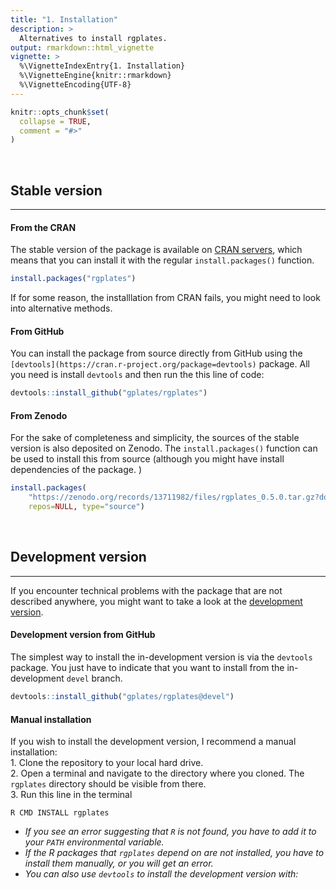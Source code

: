 ```yaml
---
title: "1. Installation"
description: >
  Alternatives to install rgplates. 
output: rmarkdown::html_vignette
vignette: >
  %\VignetteIndexEntry{1. Installation}
  %\VignetteEngine{knitr::rmarkdown}
  %\VignetteEncoding{UTF-8}
---
```


```r
knitr::opts_chunk$set(
  collapse = TRUE,
  comment = "#>"
)
```

<br>

## Stable version 
* * *

#### From the CRAN

The stable version of the package is available on [CRAN servers](https://cran.r-project.org/package=rgplates), which means that you can install it with the regular `install.packages()` function.

```r
install.packages("rgplates")
```

If for some reason, the installlation from CRAN fails, you might need to look into alternative methods.


#### From GitHub

You can install the package from source directly from GitHub using the `[devtools](https://cran.r-project.org/package=devtools)` package. All you need is install `devtools` and then run the this line of code:

```r
devtools::install_github("gplates/rgplates")
```

#### From Zenodo 

For the sake of completeness and simplicity, the sources of the stable version is also deposited on Zenodo. The `install.packages()` function can be used to install this from source (although you might have install dependencies of the package. )

```r
install.packages(
	"https://zenodo.org/records/13711982/files/rgplates_0.5.0.tar.gz?download=1", 
	repos=NULL, type="source")
```

<br>

## Development version
* * * 

If you encounter technical problems with the package that are not described anywhere, you might want to take a look at the [development version](https://github.com/gplates/rgplates/tree/devel).


#### Development version from GitHub

The simplest way to install the in-development version is via the `devtools` package. You just have to indicate that you want to install from the in-development `devel` branch.

```r
devtools::install_github("gplates/rgplates@devel")
```

#### Manual installation

If you wish to install the development version, I recommend a manual installation:  
1. Clone the repository to your local hard drive.  
2. Open a terminal and navigate to the directory where you cloned. The `rgplates` directory should be visible from there.  
3. Run this line in the terminal  

```
R CMD INSTALL rgplates
```

- *If you see an error suggesting that `R` is not found, you have to add it to your `PATH` environmental variable.*  
- *If the R packages that `rgplates` depend on are not installed, you have to install them manually, or you will get an error.*
- *You can also use `devtools` to install the development version with:*  
